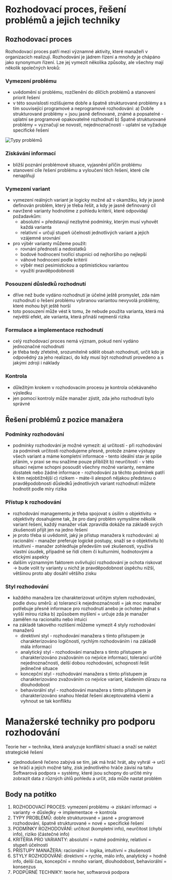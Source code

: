 # Rozhodovací proces, řešení problémů a jejich techniky

## Rozhodovací proces

Rozhodovací proces patří mezi významné aktivity, které manažeři v organizacích realizují.
Rozhodování je jádrem řízení a mnohdy je chápáno jako synonymum řízení.
Lze jej vymezit několika způsoby, ale všechny mají několik společných kroků:

### Vymezení problému
- uvědomění si problému, rozčlenění do dílčích problémů a stanovení priorit řešení
- v této souvislosti rozlišujeme dobře a špatně strukturované problémy a s tím
související programové a neprogramové rozhodování:
    a) Dobře strukturované problémy = jsou jasně definované, známé a popsatelné
        - uplatní se programové opakovatelné rozhodnutí
    b) Špatně strukturované problémy = vyznačují se novostí, nejednoznačností
        - uplatní se vyžaduje specifické řešení

![Typy problémů](/exam/management/02/problemy.png)

### Získávání informací
- bližší poznání problémové situace, vyjasnění příčin problému
- stanovení cíle řešení problému a vyloučení těch řešení, které cíle nenaplňují

### Vymezení variant
- vymezení reálných variant je logicky možné až v okamžiku, kdy je jasně definován
problém, který je třeba řešit, a kdy je jasně definovaný cíl
- navržené varianty hodnotíme z pohledu kritérií, které odpovídají požadavkům:
    * absolutní = představují nezbytné podmínky, kterým musí vyhovět každá varianta
    * relativní = určují stupeň účelnosti jednotlivých variant a jejich vzájemné srovnání
- pro výběr varianty můžeme použít:
    * rovnání předností a nedostatků
    * bodové hodnocení tvořící stupnici od nejhoršího po nejlepší
    * váhové hodnocení podle kritérií
    * výběr mezi pesimistickou a optimistickou variantou
    * využití pravděpodobnosti

### Posouzení důsledků rozhodnutí
- dříve než bude vydáno rozhodnutí je účelné ještě promyslet, zda nám rozhodnutí o
řešení problému vybranou variantou nevyvolá problémy, které mohou být ještě horší
- toto posouzení může vést k tomu, že nebude použita varianta, která má největší efekt,
ale varianta, která přináší nejmenší rizika

### Formulace a implementace rozhodnutí
- celý rozhodovací proces nemá význam, pokud není vydáno jednoznačné rozhodnutí
- je třeba tedy zřetelně, srozumitelně sdělit obsah rozhodnutí, určit kdo je odpovědný za
jeho realizaci, do kdy musí být rozhodnutí provedeno a s jakými zdroji i náklady

### Kontrola
- důležitým krokem v rozhodovacím procesu je kontrola očekávaného výsledku
- jen pomocí kontroly může manažer zjistit, zda jeho rozhodnutí bylo správné

## Řešení problémů z pozice manažera

### Podmínky rozhodování
- podmínky rozhodování je možné vymezit:
    a) určitostí - při rozhodování za podmínek určitosti rozhodujeme přesně, protože známe
    výstupy všech variant a máme kompletní informace
        - tento ideální stav je spíše přáním, v praxi se mu snažíme pouze přiblížit
    b) neurčitostí - v této situaci nejsme schopni posoudit všechny možné varianty, nemáme dostatek nebo žádné informace
        - rozhodování za těchto podmínek patří k těm nejobtížnější
    c) rizikem - máte-li alespoň nějakou představu o pravděpodobnosti důsledků jednotlivých variant rozhodnutí můžete hodnotit podle míry rizika

### Přístup k rozhodování
- rozhodování managementu je třeba spojovat s úsilím o objektivitu → objektivity
dosahujeme tak, že pro daný problém vymyslíme několik variant řešení, každý
manažer však zpravidla dokáže na základě svých zkušeností přijít jen na jedno řešení
- je proto třeba si uvědomit, jaký je přístup manažera k rozhodování:
    a) racionální - manažer preferuje logické postupy, snaží se o objektivitu
    b) intuitivní - manažer zohledňuje především své zkušenosti, využívá vlastní úsudek, případně se řídí citem či kulturními, hodnotovými a etickými aspekty
- dalším významným faktorem ovlivňující rozhodování je ochota riskovat → bude volit ty varianty u nichž je pravděpodobnost úspěchu nižší, většinou proto aby dosáhl většího zisku

### Styl rozhodování
- každého manažera lze charakterizovat určitým stylem rozhodování, podle dvou směrů:
    a) tolerancí k nejednoznačnosti = jak moc manažer potřebuje přesně informace pro rozhodnutí anebo je ochoten jednat s vyšší mírou rizika
    b) způsobem myšlení = určuje zda je manažer zaměřen na racionalitu nebo intuici
- na základě takového rozlišení můžeme vymezit 4 styly rozhodování manažerů
    * direktivní styl - rozhodování manažera s tímto přístupem je charakterizováno logičností, rychlým rozhodováním i na základě mála informací
    * analytický styl - rozhodování manažera s tímto přístupem je charakterizováno zvažováním co nejvíce informací, tolerancí určité nejednoznačnosti, delší dobou rozhodování, schopností řešit jedinečné situace
    * koncepční styl - rozhodování manažera s tímto přístupem je charakterizováno zvažováním co nejvíce variant, kladením důrazu na dlouhodobost
    * behaviorální styl - rozhodování manažera s tímto přístupem je charakterizováno snahou hledat řešení akceptovatelná všemi a vyhnout se tak konfliktu

# Manažerské techniky pro podporu rozhodování
Teorie her = technika, která analyzuje konfliktní situaci a snaží se nalézt strategické řešení
- zjednodušeně řečeno zabývá se tím, jak má hráč hrát, aby vyhrál
→ určí se hráči a jejich možné tahy, zisk jednotlivého hráče závisí na tahu
Softwarová podpora = systémy, které jsou schopny do určité míry zobrazit data z různých
úhlů pohledu a určit, zda může nastat problém

## Body na potítko

1. ROZHODOVACÍ PROCES: vymezení problému → získání informací → varianty → důsledky → implementace → kontrola
2. TYPY PROBLÉMŮ: dobře strukturované = jasné + programové rozhodování, špatně strukturované = nové + specifické řešení
3. PODMÍNKY ROZHODOVÁNÍ: určitost (kompletní info), neurčitost (chybí info), riziko (částečné info)
4. KRITÉRIA PRO VARIANTY: absolutní = nutné podmínky, relativní = stupeň účelnosti
5. PŘÍSTUPY MANAŽERA: racionální = logika, intuitivní = zkušenosti
6. STYLY ROZHODOVÁNÍ: direktivní = rychle, málo info, analytický = hodně info, delší čas, koncepční = mnoho variant, dlouhodobost, behaviorální = konsenzus
7. PODPŮRNÉ TECHNIKY: teorie her, softwarová podpora